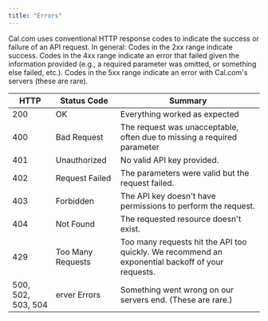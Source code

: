 ```yaml
---
title: "Errors"
---
```


Cal.com uses conventional HTTP response codes to indicate the success or failure of an API request. In general: Codes in the 2xx range indicate success. Codes in the 4xx range indicate an error that failed given the information provided (e.g., a required parameter was omitted, or something else failed, etc.). Codes in the 5xx range indicate an error with Cal.com's servers (these are rare).

<table>
  <thead>
    <tr>
      <th>HTTP</th>
      <th>Status Code</th>
      <th>Summary</th>
    </tr>
  </thead>
  <tbody>
    <tr>
      <td>200</td>
      <td>OK</td>
      <td>Everything worked as expected</td>
    </tr>
    <tr>
      <td>400</td>
      <td>Bad Request</td>
      <td>The request was unacceptable, often due to missing a required parameter</td>
    </tr>
    <tr>
      <td>401</td>
      <td>Unauthorized</td>
      <td>No valid API key provided.</td>
    </tr>
    <tr>
      <td>402</td>
      <td>Request Failed</td>
      <td>The parameters were valid but the request failed.</td>
    </tr>
    <tr>
      <td>403</td>
      <td>Forbidden</td>
      <td>The API key doesn't have permissions to perform the request.</td>
    </tr>
    <tr>
      <td>404</td>
      <td>Not Found</td>
      <td>The requested resource doesn't exist.</td>
    </tr>
    <tr>
      <td>429</td>
      <td>Too Many Requests</td>
      <td>Too many requests hit the API too quickly. We recommend an exponential backoff of your requests.</td>
    </tr>
    <tr>
      <td>500, 502, 503, 504</td>
      <td>erver Errors</td>
      <td>Something went wrong on our servers end. (These are rare.)</td>
    </tr>
  </tbody>
</table>
